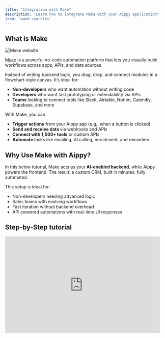 ```yaml
---
title: "Integration with Make"
description: "Learn how to integrate Make with your Aippy application"
icon: "wand-sparkles"
---
```


## What is Make

![Make website](/images/make-hero.png)

[Make](https://www.make.com) is a powerful no-code automation platform that lets you visually build workflows across apps, APIs, and data sources.

Instead of writing backend logic, you drag, drop, and connect modules in a flowchart-style canvas. It’s ideal for:

- **Non-developers** who want automation without writing code
- **Developers** who want fast prototyping or extendability via APIs
- **Teams** looking to connect tools like Slack, Airtable, Notion, Calendly, Supabase, and more

With Make, you can:

- **Trigger actions** from your Aippy app (e.g., when a button is clicked)
- **Send and receive data** via webhooks and APIs
- **Connect with 1,500\+ tools** or custom APIs
- **Automate** tasks like emailing, AI calling, enrichment, and reminders

## Why Use Make with Aippy?

In this below tutorial, Make acts as your **AI-enabled backend**, while Aippy powers the frontend. The result: a custom CRM, built in minutes, fully automated.

This setup is ideal for:

- Non-developers needing advanced logic
- Sales teams with evolving workflows
- Fast iteration without backend overhead
- API-powered automations with real-time UI responses

## Step-by-Step tutorial

<iframe width="100%" height="315" src="https://www.youtube.com/embed/zv4vcR7VCAk?si=BgJHeEuti27cbgYt" title="YouTube video player" frameborder="0" allow="accelerometer; autoplay; clipboard-write; encrypted-media; gyroscope; picture-in-picture; web-share" referrerpolicy="strict-origin-when-cross-origin" allowfullscreen />

### What we'll Build

You're going to create a CRM with three core data models:

- **Deals** (with stage-based tracking)
- **Contacts** (with inline editing)
- **Companies** (with enrichable data)

Each entity interacts with automations via Make. By the end, you’ll be able to:

- Move a deal and trigger an email
- Click a contact and start an AI sales call
- Click a company and fetch real-time data
- Secure everything via Supabase Edge Functions

### How are we going to build it

Building your own CRM can take months. With **Aippy** and **Make**, you can ship one in under an hour — and automate the entire sales workflow without writing backend code. In this step-by-step guide, you’ll learn how to build a **fully functional, AI-powered CRM**, complete with:

- Visual deal pipelines (drag-and-drop)
- Editable contact and company modals
- AI call agents using [Vapi](https://vapi.ai/)
- Company data enrichment via [Apollo.io](http://Apollo.io)
- Email workflows and security with Supabase
- Real-time automations using [Make](https://www.make.com)

<Steps>
  <Step title="Setting Up Your CRM in Aippy">
    <Info>
      You need to build a crm system and you need to have: deals, contacts and companies. Make it a light theme.
    </Info>
    <Steps>
      <Step title="Step 1">
        Create a new Aippy project. Choose project type: **CRM**.
      </Step>
      <Step title="Step 2">
        Define 3 entities: **Deals**, **Contacts**, and **Companies**.
      </Step>
      <Step title="Step 3">
        Choose **Light Theme** if preferred, and click **Generate**.

        ![CRM with make](/images/crm-make.png)
      </Step>
    </Steps>
  </Step>
  <Step title="Add Deal Stages (Kanban View)">
    ![Crm Kanban Make ](/images/crm-kanban-make.png)

    <Steps>
      <Step title="Step 1">
        Open the **Deals** section in Aippy.
      </Step>
      <Step title="Step 2">
        Click **Edit** and introduce five stages:

        - **Lead**
        - **Qualification**
        - **Proposal Sent**
        - **Negotiation**
        - **Closed - Won/Lost**
      </Step>
      <Step title="Step 3">
        Enable **Drag-and-Drop** functionality for deals to move across stages.

        <Info>
          Drag-and-drop lets you automate actions based on deal stage.
        </Info>
      </Step>
    </Steps>
    <Info>
      **Why?** This allows users to track deals in a visual workflow.
    </Info>
  </Step>
  <Step title="Implementing a Contact Management System">
    ![Contact Form Crm Make](/images/contact-form-crm-make.png)

    <Steps>
      <Step title="Step 1">
        In **Contacts**, enable a **clickable modal view**.
      </Step>
      <Step title="Step 2">
        Make all fields **editable inline** inside the modal.

        - The modal displays **contact details**.
        - Fields are **editable** for easy updates.

        <Info>
          This avoids the need to switch views—faster than traditional CRMs.
        </Info>
      </Step>
    </Steps>
    <Info>
      **Why?** Traditional CRMs redirect users to a new page, slowing down workflow. A modal keeps everything in place.
    </Info>
  </Step>
  <Step title="Connect AI-Powered Calls with Make + Vapi">
    <Steps>
      <Step title="Create a Webhook in Make">
        ![Webhook Aippy Make](/images/webhook-Aippy-make.png)

        - Open [Make](https://www.make.com/) and create a **new scenario**.
        - Click **Webhooks \> Custom Webhook** & name it **Call Contact**.
        - Copy the webhook URL.
      </Step>
      <Step title="Trigger Call from Aippy">
        ![Ai Assistant Make](/images/ai-assistant-make.png)

        - In the **Contacts** modal, add a **Call Contact** button.
        - Modify the button’s action to **send JSON data** (name, phone number, company, and call goal) to the Make webhook.
        - Test the connection by clicking **Call Contact**.
      </Step>
      <Step title="Use Vapi for AI-Powered Calling">
        ![Vapi Make](/images/vapi-make.png)

        ![Vapi Make Automation Pn](/images/vapi-make-automation.png)

        - In Make, add an **API Call module**.
        - Send a request to [Vapi](https://vapi.ai/) with the call details.
        - Your custom Vapi agent will:
          - Place the call
          - Follow a dynamic prompt based on the deal
          - Log results back into Aippy

        <Info>
          This creates an automated outbound AI call, instantly triggered from your CRM UI.
        </Info>
        ![Call Customer Make Pn](/images/call-customer-make.png)
      </Step>
    </Steps>
  </Step>
  <Step title="Add Company Data Enrichment with Apollo">
    <Steps>
      <Step title="Create an Enrich Webhook in Make">
        - Add a second **Custom Webhook** in Make named `Enrich Company`.
        - Copy the webhook URL.

        ![Make Enrich Pn](/images/make-enrich.png)
      </Step>
      <Step title="Send Request from Aippy">
        - In **Companies**, add an **Enrich Company** button.
        - When clicked, send the company’s domain as a JSON payload.

        <Info>
          When I click the enrich button, do following things:

          1. Remove the modal that opens NOT needed anymore
          2. Real new step \> send the domain as JSON to following webhook: [Link]
          3. You will receive a webhook response as JSOn and you need to dynamically parse this into the modal view so create dynamic fields.
        </Info>
      </Step>
      <Step title="Call Apollo.io API">
        ![Apollo Make Aippy Pn](/images/apollo-make-Aippy.png)

        - Use Apollo’s [Organization Enrichment API.](https://apollo.io/docs)
        - Fetch:
          - Industry
          - Employee count
          - Address
          - Website
          - Funding
        - Return the enriched data to Aippy.
      </Step>
      <Step title="Parse Response into Modal View">
        ![Webhook Apollo Webhook Make Pn](/images/webhook-apollo-webhook-make.png)

        - Dynamically generate fields in the Aippy modal from the JSON.
        - Present data in a readable UI (not raw JSON).

        <Info>
          Apollo enrichment adds key insights to help qualify companies faster.
        </Info>
      </Step>
    </Steps>
  </Step>
  <Step title="Hide API Calls with Supabase Edge Functions">
    ![Make Supabase Automation Pn](/images/make-supabase-automation.png)

    To secure webhooks:

    - Enable **Supabase Integration** in project settings.
    - Create an **Edge Function** that proxies requests to Make.
    - Update Aippy to call your Supabase function instead of the direct Webhook.

    <Info>
      This hides your Webhook URL from the browser — essential for public apps.
    </Info>
    <Info>
      Please when clicking the enrich button, use a Supabase edge function to hide the API call to the webhook address. YOU need to change therefore the functionality and actual hiding the API call. 
    </Info>
  </Step>
  <Step title="Automating Follow-Ups and Workflows" stepNumber="7">
    To automate Email campaigns based on Deal stages:

    - In Make, add logic to trigger events:
      - Send an email when a deal moves to **Proposal Sent**
      - Notify team via Slack when a deal reaches **Negotiation**
      - Add contacts to a newsletter or campaign flow

    <Info>
      This keeps your sales motion running even when you're not online.
    </Info>
  </Step>
  <Step title="Final Test & Deploy" stepNumber="8">
    <Steps>
      <Step title="Run End-to-End Tests">
        - Create test deals and contacts.
        - Trigger the AI call flow.
        - Enrich company data and verify results.
      </Step>
      <Step title="Deploy, Share & Go Live">
        - Use **Custom Domain** to personalize your CRM.
        - Share your app with your team.
      </Step>
    </Steps>
  </Step>
  <Step title="🎉 You Did It!" stepNumber="9">
    You've built a full-featured, AI-powered CRM — no backend required.

    **Next Steps**

    - Add integrations: Slack, Notion, HubSpot, Calendly
    - Secure everything with Supabase, add audit trails
  </Step>
</Steps>

## Pro Tips from the Live Session

- Use **select \+ prompt** inside Aippy for precision edits
- Use **Make’s Visual Canvas** to map out flows before connecting them
- Dynamically parse unknown JSON fields into modals for UX win
- Combine Vapi \+ Apollo \+ Make for real-time AI workflows
- Use Supabase Edge Functions to mask all public API/webhook calls

## FAQ

<AccordionGroup>
  <Accordion title="What is Make?">
    Make is a visual automation platform that lets you connect tools and build workflows using drag-and-drop modules. Think of it as Zapier but more flexible and developer-friendly.
  </Accordion>
  <Accordion title="Why use Make with Aippy?">
    - No need to write backend code
    - Trigger workflows from your UI (buttons, forms, modals)
    - Build automations visually (call agents, enrichment, email flows)
    - Connect to 1,500\+ apps (Slack, Notion, Calendly, Airtable, and more)
  </Accordion>
  <Accordion title="How does Make communicate with Aippy?">
    Aippy sends data (usually as JSON) via **HTTP webhooks** to Make scenarios. Make receives that data, processes it (e.g., calls an API), and can respond back to Aippy.
  </Accordion>
  <Accordion title="What are Scenarios in Make?">
    Scenarios are automation workflows. You define:

    - Triggers (e.g., Webhook)
    - Actions (e.g., API call, email send)
    - Logic (routers, filters, iterations)
  </Accordion>
  <Accordion title="Can I secure my Make Webhooks?">
    Yes. Use:

    - **IP restrictions** (limit who can call the webhook)
    - **Supabase Edge Functions** to proxy and hide sensitive URLs
    - **API Key authentication** in headers
  </Accordion>
  <Accordion title="What’s the difference between Make and Supabase Edge Functions?">
    - **Make** is a visual automation tool (great for workflows, API integrations, AI triggers).
    - **Supabase Edge Functions** are serverless backend code (great for logic, auth, and security).

    Use them **together** for best results.
  </Accordion>
  <Accordion title="What happens if I exceed my Make plan's operations?">
    Your scenario will pause. Make sends alerts, and you can upgrade or optimize your flows. For this guide, the **free pro plan** from the webinar includes **20,000 operations** — more than enough to prototype.
  </Accordion>
  <Accordion title="Can I test my Make Scenarios without Aippy?">
    Yes\! Use **manual data input** in the Webhook or trigger the scenario via Postman or curl. This is great for debugging before connecting to Aippy.
  </Accordion>
</AccordionGroup>

## Resources

- [Make](https://www.make.com)
- [Vapi AI](https://vapi.ai/)
- [Apollo.io Enrichment API](https://apollo.io/docs)
- [Supabase Edge Functions](https://supabase.com/docs/guides/functions)
- Explore **Make Academy**: [academy.make.com](https://academy.make.com)